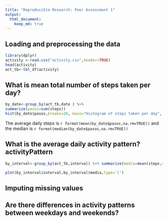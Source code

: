 ```yaml
---
title: "Reproducible Research: Peer Assessment 1"
output: 
  html_document:
    keep_md: true
---
```



## Loading and preprocessing the data

```r
library(dplyr)
activity <-read.csv("activity.csv",header=TRUE)
head(activity)
act_tb<-tbl_df(activity)
```

## What is mean total number of steps taken per day?

```r

by_date<-group_by(act_tb,date ) %>%
summarize(pasos=sum(steps))    
hist(by_date$pasos,breaks=20, main="Histogram of steps taken per day", col="blue", xlab="Number of Steps")
```

The average daily steps is `r format(mean(by_date$pasos,na.rm=TRUE))` and the median is `r format(median(by_date$pasos,na.rm=TRUE))`

## What is the average daily activity pattern? activityPattern
``` r
by_interval<-group_by(act_tb,interval) %>% summarize(media=mean(steps,na.rm=TRUE))

plot(by_interval$interval,by_interval$media,type='l')
```

## Imputing missing values



## Are there differences in activity patterns between weekdays and weekends?

